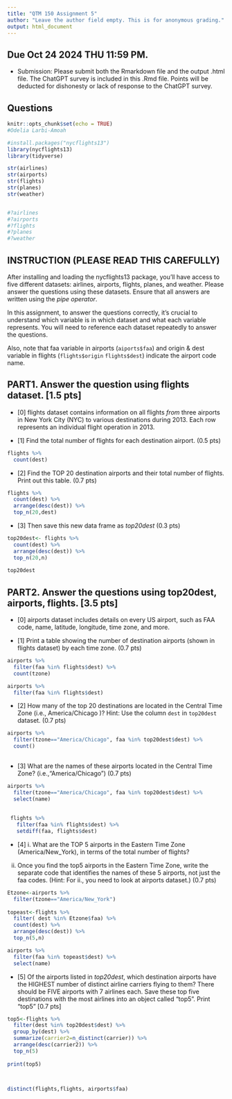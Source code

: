 ```yaml
---
title: "QTM 150 Assignment 5"
author: "Leave the author field empty. This is for anonymous grading."
output: html_document
---
```


## Due Oct 24 2024 THU 11:59 PM.

- Submission: Please submit both the Rmarkdown file and the output .html file. The ChatGPT survey is included in this .Rmd file. Points will be deducted for dishonesty or lack of response to the ChatGPT survey.

## Questions

```r
knitr::opts_chunk$set(echo = TRUE)
#Odelia Larbi-Amoah 

#install.packages("nycflights13")
library(nycflights13)
library(tidyverse)
```


```r
str(airlines)
str(airports)
str(flights)
str(planes)
str(weather)


#?airlines
#?airports
#?flights
#?planes
#?weather
```

## INSTRUCTION (PLEASE READ THIS CAREFULLY)
After installing and loading the nycflights13 package, you'll have access to five different datasets: airlines, airports, flights, planes, and weather. Please answer the questions using these datasets. Ensure that all answers are written using the *pipe operator*.

In this assignment, to answer the questions correctly, it's crucial to understand which variable is in which dataset and what each variable represents. You will need to reference each dataset repeatedly to answer the questions.

Also, note that faa variable in airports (`aiports$faa`) and  origin & dest variable in flights (`flights$origin` `flights$dest`) indicate the airport code name.  


## PART1. Answer the question using flights dataset. [1.5 pts]
- [0] flights dataset contains information on all flights *from* three airports in New York City (NYC) to various destinations during 2013. Each row represents an individual flight operation in 2013. 

- [1] Find the total number of flights for each destination airport. (0.5 pts)

```r
flights %>%
  count(dest)

```

- [2] Find the TOP 20 destination airports and their total number of flights. Print out this table.  (0.7 pts)

```r
flights %>%
  count(dest) %>% 
  arrange(desc(dest)) %>% 
  top_n(20,dest)


```

- [3] Then save this new data frame as *top20dest* (0.3 pts)

```r
top20dest<- flights %>%
  count(dest) %>% 
  arrange(desc(dest)) %>% 
  top_n(20,n)
                
top20dest
```
## PART2. Answer the questions using top20dest, airports, flights. [3.5 pts]
- [0] airports dataset includes details on every US airport, such as FAA code, name, latitude, longitude, time zone, and more. 

- [1] Print a table showing the number of destination airports (shown in flights dataset) by each time zone. (0.7 pts)

```r
airports %>% 
  filter(faa %in% flights$dest) %>% 
  count(tzone)

airports %>% 
  filter(faa %in% flights$dest)


```


- [2] How many of the top 20 destinations are located in the Central Time Zone (i.e., America/Chicago )? Hint: Use the column `dest` in `top20dest` dataset. (0.7 pts)

```r
airports %>% 
  filter(tzone=="America/Chicago", faa %in% top20dest$dest) %>% 
  count()
  
```


- [3] What are the names of these airports located in the Central Time Zone? (i.e.,"America/Chicago") (0.7 pts)

```r
airports %>% 
  filter(tzone=="America/Chicago", faa %in% top20dest$dest) %>% 
  select(name)
  
  
 flights %>% 
   filter(faa %in% flights$dest) %>% 
   setdiff(faa, flights$dest)


```

- [4] i.  What are the TOP 5 airports in the Eastern Time Zone (America/New_York), in terms of the total number of flights? 

ii. Once you find the top5 airports in the Eastern Time Zone, write the separate code that identifies the names of these 5 airports, not just the faa codes. (Hint: For ii., you need to look at airports dataset.) (0.7 pts)
```r
Etzone<-airports %>% 
  filter(tzone=="America/New_York") 
  
topeast<-flights %>% 
  filter( dest %in% Etzone$faa) %>% 
  count(dest) %>% 
  arrange(desc(dest)) %>% 
  top_n(5,n)

airports %>% 
  filter(faa %in% topeast$dest) %>% 
  select(name)


```


- [5] Of the airports listed in *top20dest*, which destination airports have the HIGHEST number of distinct airline carriers flying to them? There should be FIVE airports with 7 airlines each. Save these top five destinations with the most airlines into an object called "top5". Print "top5"  [0.7 pts]

```r
top5<-flights %>% 
  filter(dest %in% top20dest$dest) %>% 
  group_by(dest) %>% 
  summarize(carrier2=n_distinct(carrier)) %>% 
  arrange(desc(carrier2)) %>% 
  top_n(5)
  
print(top5)
  


distinct(flights,flights, airports$faa)

```







